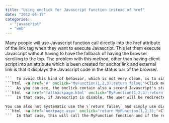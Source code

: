 ```yaml
---
title: "Using onclick for Javascript function instead of href"
date: "2012-05-17"
categories: 
  - "javascript"
  - "web"
---
```


Many people will use Javascript function call directly into the href attribute of the link tag when they want to execute Javascript. This let them execute Javascript without having to have the fallback of having the browser scrolling to the top. The problem with this method, other than having client script into an attribute which is been created for anchor link and external link is that it displays the Javascript code in the status bar of the browser. 
```html  <a href='javascript:MyFunction(1,2,3)'>Click me</a> 
```  To avoid this kind of behavior, which is not very clean, is to simply use the onclick attribut which is dedicated to receive Javascript's call. 
```html  <a href='#' onclick="MyFunction(1,2,3);return false;">Click me</a> 
```  As you can see, the onclick contain also a second Javascript's statement which indicate the to the browser to not execute the link in the href attribute (the hash tag). This will prevent the browser to scroll up. In fact, you could specify a page to go if something goes wrong with the Javascript or if the user doesn't have Javascript enable. 
```html  <a href='fallbackpage.html' onclick="MyFunction(1,2,3);return false;">Click me</a> 
```  In that case, if Javascript is disable, the user will be redirected to the "fallbackpage.html".

You can also not systematic use the \`return false\` and simply use directly the return of your function. 
```html  <a href='nextpage.aspx' onclick="return MyFunction(1,2,3);">Click me</a> 
```  In that case, this will call the MyFunction fonction and if the result is false will do nothing with the navigation and if true will move the user to "nextpage.aspx". This can be interesting in a scenario where you need to have to confirm something with the user or if you need to validate data before moving to the next step.

